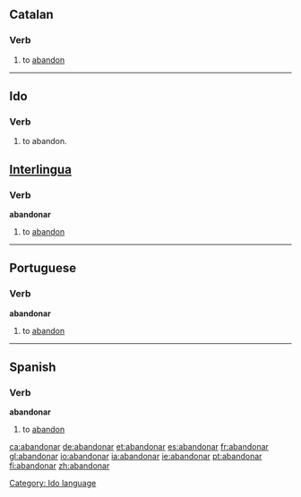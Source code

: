 ==Catalan==
===Verb===
# to [[abandon]]

----

==Ido==
===Verb===
# to abandon.
[[Category: Ido language]]


==[[Interlingua]]==
===Verb===
'''abandonar'''

# to [[abandon]]

----

==Portuguese==
===Verb===
'''abandonar'''

# to [[abandon]]

----

==Spanish==
===Verb===
'''abandonar'''

# to [[abandon]]

{{W.es.v.conj.ar|abandon}}

[[ca:abandonar]]
[[de:abandonar]]
[[et:abandonar]]
[[es:abandonar]]
[[fr:abandonar]]
[[gl:abandonar]]
[[io:abandonar]]
[[ia:abandonar]]
[[ie:abandonar]]
[[pt:abandonar]]
[[fi:abandonar]]
[[zh:abandonar]]